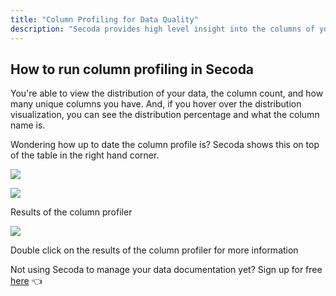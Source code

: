 ```yaml
---
title: "Column Profiling for Data Quality"
description: "Secoda provides high level insight into the columns of your datasets with Column Profiling."
---
```


## **How to run column profiling in Secoda**

You're able to view the distribution of your data, the column count, and how many unique columns you have. And, if you hover over the distribution visualization, you can see the distribution percentage and what the column name is. 

Wondering how up to date the column profile is? Secoda shows this on top of the table in the right hand corner. 

![](https://3544070331-files.gitbook.io/~/files/v0/b/gitbook-x-prod.appspot.com/o/spaces%2FqxbfBjqa19PllrcxgKxO%2Fuploads%2FOTohX8PuokOuoSLObwRz%2FGroup%20824.png?alt=media&token=a1e28443-87a8-42ca-958e-fb51aa05060a)

![](https://3544070331-files.gitbook.io/~/files/v0/b/gitbook-x-prod.appspot.com/o/spaces%2FqxbfBjqa19PllrcxgKxO%2Fuploads%2Fk5PILMZ8OiaGWhEw5fKz%2FScreen%20Shot%202022-08-10%20at%2010.38.38%20AM.png?alt=media&token=6f651305-51b4-4218-b8b0-3c30f22cd8a9)

Results of the column profiler

![](https://3544070331-files.gitbook.io/~/files/v0/b/gitbook-x-prod.appspot.com/o/spaces%2FqxbfBjqa19PllrcxgKxO%2Fuploads%2FjXfBMZQWvFKnnoeDjys8%2FScreen%20Shot%202022-08-10%20at%2010.38.45%20AM.png?alt=media&token=5fd0a566-fc9f-42e6-a52f-26c5c3c952e7)

Double click on the results of the column profiler for more information

Not using Secoda to manage your data documentation yet? Sign up for free [here](http://app.secoda.co/) 👈